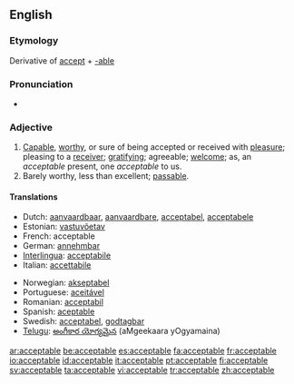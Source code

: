 ==English==

===Etymology===
Derivative of [[accept]] + [[-able]]

===Pronunciation===
*{{audio|en-us-acceptable.ogg|Audio (US)}}

===Adjective===
{{en-adj}}

# [[Capable]], [[worthy]], or sure of being accepted or received with [[pleasure]]; pleasing to a [[receiver]]; [[gratifying]]; agreeable; [[welcome]]; as, an ''acceptable'' present, one ''acceptable'' to us.
# Barely worthy, less than excellent; [[passable]].

====Translations====
{{top}}
*Dutch: [[aanvaardbaar]], [[aanvaardbare]], [[acceptabel]], [[acceptabele]]
*Estonian: [[vastuvõetav]]
*French: acceptable
*German: [[annehmbar]]
*[[Interlingua]]: [[acceptabile]]
*Italian: [[accettabile]]
{{mid}}
*Norwegian: [[akseptabel]]
*Portuguese: [[aceitável]]
*Romanian: [[acceptabil]]
*Spanish: [[aceptable]]
*Swedish: [[acceptabel]], [[godtagbar]]
*[[Telugu]]: [[అంగీకార యోగ్యమైన]] (aMgeekaara yOgyamaina)
{{bottom}}

[[ar:acceptable]]
[[be:acceptable]]
[[es:acceptable]]
[[fa:acceptable]]
[[fr:acceptable]]
[[io:acceptable]]
[[id:acceptable]]
[[it:acceptable]]
[[pt:acceptable]]
[[fi:acceptable]]
[[sv:acceptable]]
[[ta:acceptable]]
[[vi:acceptable]]
[[tr:acceptable]]
[[zh:acceptable]]